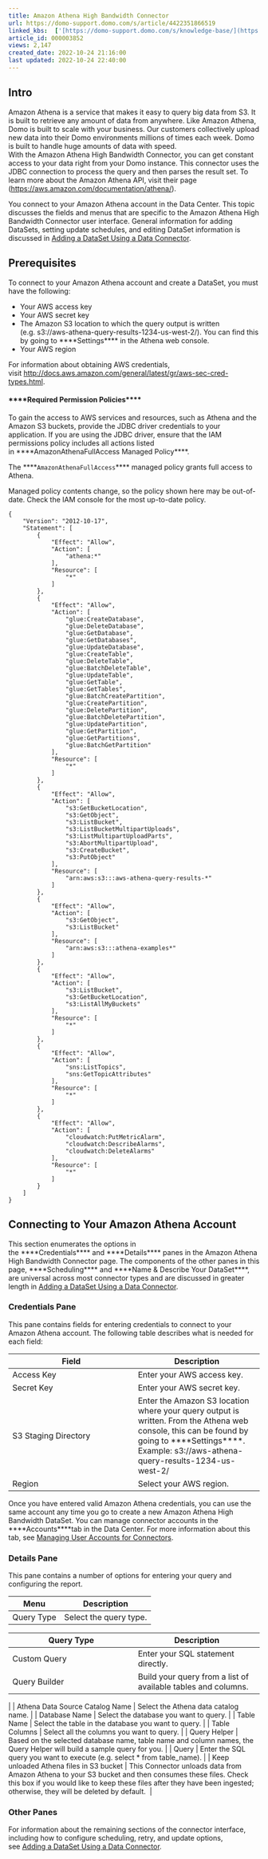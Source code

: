 ```yaml
---
title: Amazon Athena High Bandwidth Connector
url: https://domo-support.domo.com/s/article/4422351866519
linked_kbs:  ['[https://domo-support.domo.com/s/knowledge-base/](https://domo-support.domo.com/s/knowledge-base/)', '[https://domo-support.domo.com/s/](https://domo-support.domo.com/s/)', '[https://domo-support.domo.com/s/topic/0TO5w000000ZammGAC](https://domo-support.domo.com/s/topic/0TO5w000000ZammGAC)', '[https://domo-support.domo.com/s/topic/0TO5w000000ZanLGAS](https://domo-support.domo.com/s/topic/0TO5w000000ZanLGAS)', '[https://domo-support.domo.com/s/topic/0TO5w000000ZaojGAC](https://domo-support.domo.com/s/topic/0TO5w000000ZaojGAC)', '[https://domo-support.domo.com/s/article/360042926274](https://domo-support.domo.com/s/article/360042926274)', '[https://domo-support.domo.com/s/article/360042926054](https://domo-support.domo.com/s/article/360042926054)', '[https://domo-support.domo.com/s/article/4422351866519](https://domo-support.domo.com/s/article/4422351866519)', '[https://domo-support.domo.com/s/topic/0TO5w000000ZaojGAC/database-connectors](https://domo-support.domo.com/s/topic/0TO5w000000ZaojGAC/database-connectors)', '[https://domo-support.domo.com/s/article/360043429933](https://domo-support.domo.com/s/article/360043429933)', '[https://domo-support.domo.com/s/article/360043429953](https://domo-support.domo.com/s/article/360043429953)', '[https://domo-support.domo.com/s/article/360042925494](https://domo-support.domo.com/s/article/360042925494)', '[https://domo-support.domo.com/s/article/4408174643607](https://domo-support.domo.com/s/article/4408174643607)', '[https://domo-support.domo.com/s/article/360043429913](https://domo-support.domo.com/s/article/360043429913)', '[https://domo-support.domo.com/s/login/](https://domo-support.domo.com/s/login/)']
article_id: 000003852
views: 2,147
created_date: 2022-10-24 21:16:00
last updated: 2022-10-24 22:40:00
---
```




Intro
-----


Amazon Athena is a service that makes it easy to query big data from S3. It is built to retrieve any amount of data from anywhere. Like Amazon Athena, Domo is built to scale with your business. Our customers collectively upload new data into their Domo environments millions of times each week. Domo is built to handle huge amounts of data with speed.  
With the Amazon Athena High Bandwidth Connector, you can get constant access to your data right from your Domo instance. This connector uses the JDBC connection to process the query and then parses the result set. To learn more about the Amazon Athena API, visit their page ([https://aws.amazon.com/documentation/athena/](https://aws.amazon.com/documentation/athena/ "https://aws.amazon.com/documentation/athena/")).


You connect to your Amazon Athena account in the Data Center. This topic discusses the fields and menus that are specific to the Amazon Athena High Bandwidth Connector user interface. General information for adding DataSets, setting update schedules, and editing DataSet information is discussed in [Adding a DataSet Using a Data Connector](/s/article/360042926274).


Prerequisites
-------------


To connect to your Amazon Athena account and create a DataSet, you must have the following:


* Your AWS access key
* Your AWS secret key
* The Amazon S3 location to which the query output is written (e.g. s3://aws-athena-query-results-1234-us-west-2/). You can find this by going to ****Settings**** in the Athena web console.
* Your AWS region


For information about obtaining AWS credentials, visit [http://docs.aws.amazon.com/general/latest/gr/aws-sec-cred-types.html](http://docs.aws.amazon.com/general/latest/gr/aws-sec-cred-types.html "http://docs.aws.amazon.com/general/latest/gr/aws-sec-cred-types.html").


#### ****Required Permission Policies****


To gain the access to AWS services and resources, such as Athena and the Amazon S3 buckets, provide the JDBC driver credentials to your application. If you are using the JDBC driver, ensure that the IAM permissions policy includes all actions listed in ****AmazonAthenaFullAccess Managed Policy****.


The ****`AmazonAthenaFullAccess`**** managed policy grants full access to Athena.


Managed policy contents change, so the policy shown here may be out-of-date. Check the IAM console for the most up-to-date policy.



```
{
    "Version": "2012-10-17",
    "Statement": [
        {
            "Effect": "Allow",
            "Action": [
                "athena:*"
            ],
            "Resource": [
                "*"
            ]
        },
        {
            "Effect": "Allow",
            "Action": [
                "glue:CreateDatabase",
                "glue:DeleteDatabase",
                "glue:GetDatabase",
                "glue:GetDatabases",
                "glue:UpdateDatabase",
                "glue:CreateTable",
                "glue:DeleteTable",
                "glue:BatchDeleteTable",
                "glue:UpdateTable",
                "glue:GetTable",
                "glue:GetTables",
                "glue:BatchCreatePartition",
                "glue:CreatePartition",
                "glue:DeletePartition",
                "glue:BatchDeletePartition",
                "glue:UpdatePartition",
                "glue:GetPartition",
                "glue:GetPartitions",
                "glue:BatchGetPartition"
            ],
            "Resource": [
                "*"
            ]
        },
        {
            "Effect": "Allow",
            "Action": [
                "s3:GetBucketLocation",
                "s3:GetObject",
                "s3:ListBucket",
                "s3:ListBucketMultipartUploads",
                "s3:ListMultipartUploadParts",
                "s3:AbortMultipartUpload",
                "s3:CreateBucket",
                "s3:PutObject"
            ],
            "Resource": [
                "arn:aws:s3:::aws-athena-query-results-*"
            ]
        },
        {
            "Effect": "Allow",
            "Action": [
                "s3:GetObject",
                "s3:ListBucket"
            ],
            "Resource": [
                "arn:aws:s3:::athena-examples*"
            ]
        },
        {
            "Effect": "Allow",
            "Action": [
                "s3:ListBucket",
                "s3:GetBucketLocation",
                "s3:ListAllMyBuckets"
            ],
            "Resource": [
                "*"
            ]
        },
        {
            "Effect": "Allow",
            "Action": [
                "sns:ListTopics",
                "sns:GetTopicAttributes"
            ],
            "Resource": [
                "*"
            ]
        },
        {
            "Effect": "Allow",
            "Action": [
                "cloudwatch:PutMetricAlarm",
                "cloudwatch:DescribeAlarms",
                "cloudwatch:DeleteAlarms"
            ],
            "Resource": [
                "*"
            ]
        }
    ]
}

```

Connecting to Your Amazon Athena Account
----------------------------------------


This section enumerates the options in the ****Credentials**** and ****Details**** panes in the Amazon Athena High Bandwidth Connector page. The components of the other panes in this page, ****Scheduling**** and ****Name & Describe Your DataSet****, are universal across most connector types and are discussed in greater length in [Adding a DataSet Using a Data Connector](/s/article/360042926274 "Adding a DataSet Using a Data Connector").


### Credentials Pane


This pane contains fields for entering credentials to connect to your Amazon Athena account. The following table describes what is needed for each field:  




| Field | Description |
| --- | --- |
| Access Key | Enter your AWS access key. |
| Secret Key | Enter your AWS secret key. |
| S3 Staging Directory | Enter the Amazon S3 location where your query output is written. From the Athena web console, this can be found by going to ****Settings****. Example: s3://aws-athena-query-results-1234-us-west-2/ |
| Region | Select your AWS region. |


Once you have entered valid Amazon Athena credentials, you can use the same account any time you go to create a new Amazon Athena High Bandwidth DataSet. You can manage connector accounts in the ****Accounts****tab in the Data Center. For more information about this tab, see [Managing User Accounts for Connectors](/s/article/360042926054 "Managing User Accounts for Connectors").


### Details Pane


This pane contains a number of options for entering your query and configuring the report.




| Menu | Description |
| --- | --- |
| Query Type | Select the query type.

| Query Type | Description |
| --- | --- |
| Custom Query | Enter your SQL statement directly. |
| Query Builder | Build your query from a list of available tables and columns. |

 |
| Athena Data Source Catalog Name | Select the Athena data catalog name. |
| Database Name | Select the database you want to query. |
| Table Name | Select the table in the database you want to query. |
| Table Columns | Select all the columns you want to query. |
| Query Helper | Based on the selected database name, table name and column names, the Query Helper will build a sample query for you. |
| Query | Enter the SQL query you want to execute (e.g. select \* from table\_name). |
| Keep unloaded Athena files in S3 bucket | This Connector unloads data from Amazon Athena to your S3 bucket and then consumes these files. Check this box if you would like to keep these files after they have been ingested; otherwise, they will be deleted by default.  |


### Other Panes


For information about the remaining sections of the connector interface, including how to configure scheduling, retry, and update options, see [Adding a DataSet Using a Data Connector](/s/article/360042926274).

